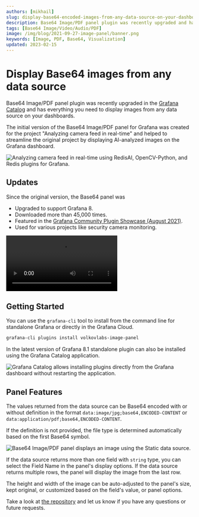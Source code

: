 ```yaml
---
authors: [mikhail]
slug: display-base64-encoded-images-from-any-data-source-on-your-dashboard-398a99ba5b5e/
description: Base64 Image/PDF panel plugin was recently upgraded and has everything you need to display images from any data source on your dashboards.
tags: [Base64 Image/Video/Audio/PDF]
image: /img/blog/2021-09-27-image-panel/banner.png
keywords: [Image, PDF, Base64, Visualization]
updated: 2023-02-15
---
```



# Display Base64 images from any data source

Base64 Image/PDF panel plugin was recently upgraded in the [Grafana Catalog](https://grafana.com/grafana/plugins/volkovlabs-image-panel/) and has everything you need to display images from any data source on your dashboards.

<!--truncate-->

The initial version of the Base64 Image/PDF panel for Grafana was created for the project "Analyzing camera feed in real-time" and helped to streamline the original project by displaying AI-analyzed images on the Grafana dashboard.

<Image
  title="Analyzing camera feed in real-time using RedisAI, OpenCV-Python, and Redis plugins for Grafana."
  src="/img/blog/2021-09-27-image-panel/bat-camera.png"
/>

## Updates

Since the original version, the Base64 panel was

- Upgraded to support Grafana 8.
- Downloaded more than 45,000 times.
- Featured in the [Grafana Community Plugin Showcase (August 2021)](https://grafana.com/blog/2021/08/10/grafana-community-plugin-showcase-august-2021/).
- Used for various projects like security camera monitoring.

<Video
  src="https://www.youtube.com/embed/1_bgLSehjhg"
  title="Images, PDFs, Live Camera Feed on Grafana Dashboard."
/>

## Getting Started

You can use the `grafana-cli` tool to install from the command line for standalone Grafana or directly in the Grafana Cloud.

```sh
grafana-cli plugins install volkovlabs-image-panel
```

In the latest version of Grafana 8.1 standalone plugin can also be installed using the Grafana Catalog application.

<Image
  title="Grafana Catalog allows installing plugins directly from the Grafana dashboard without restarting the application."
  src="/img/blog/2021-09-27-image-panel/installation.png"
/>

## Panel Features

The values returned from the data source can be Base64 encoded with or without definition in the format `data:image/jpg;base64,ENCODED-CONTENT` or `data:application/pdf;base64,ENCODED-CONTENT`.

If the definition is not provided, the file type is determined automatically based on the first Base64 symbol.

<Image
  title="Base64 Image/PDF panel displays an image using the Static data source."
  src="/img/blog/2021-09-27-image-panel/panel.png"
/>

If the data source returns more than one field with `string` type, you can select the Field Name in the panel's display options. If the data source returns multiple rows, the panel will display the image from the last row.

The height and width of the image can be auto-adjusted to the panel's size, kept original, or customized based on the field's value, or panel options.

Take a look at [the repository](https://github.com/VolkovLabs/volkovlabs-image-panel) and let us know if you have any questions or future requests.

